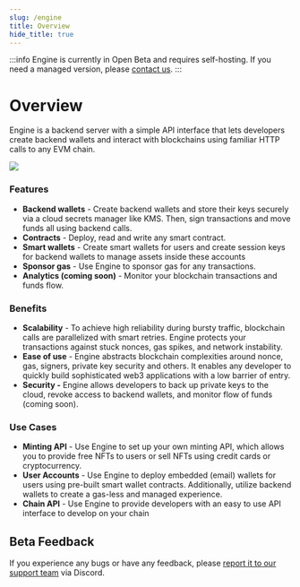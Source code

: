 ```yaml
---
slug: /engine
title: Overview
hide_title: true
---
```


:::info
Engine is currently in Open Beta and requires self-hosting. If you need a managed version, please [contact us](https://thirdweb.com/contact-us).
:::

# Overview

Engine is a backend server with a simple API interface that lets developers create backend wallets and interact with blockchains using familiar HTTP calls to any EVM chain.

![](./assets/engine-docs-diagram-updated.svg)

### Features

- **Backend wallets** - Create backend wallets and store their keys securely via a cloud secrets manager like KMS. Then, sign transactions and move funds all using backend calls.
- **Contracts** - Deploy, read and write any smart contract.
- **Smart wallets** - Create smart wallets for users and create session keys for backend wallets to manage assets inside these accounts
- **Sponsor gas** - Use Engine to sponsor gas for any transactions.
- **Analytics (coming soon)** - Monitor your blockchain transactions and funds flow.

### Benefits

- **Scalability** - To achieve high reliability during bursty traffic, blockchain calls are parallelized with smart retries. Engine protects your transactions against stuck nonces, gas spikes, and network instability.
- **Ease of use** - Engine abstracts blockchain complexities around nonce, gas, signers, private key security and others. It enables any developer to quickly build sophisticated web3 applications with a low barrier of entry.
- **Security -** Engine allows developers to back up private keys to the cloud, revoke access to backend wallets, and monitor flow of funds (coming soon).

### Use Cases

- **Minting API** - Use Engine to set up your own minting API, which allows you to provide free NFTs to users or sell NFTs using credit cards or cryptocurrency.
- **User Accounts** - Use Engine to deploy embedded (email) wallets for users using pre-built smart wallet contracts. Additionally, utilize backend wallets to create a gas-less and managed experience.
- **Chain API** - Use Engine to provide developers with an easy to use API interface to develop on your chain

## Beta Feedback

If you experience any bugs or have any feedback, please [report it to our support team](https://discord.gg/thirdweb) via Discord.
